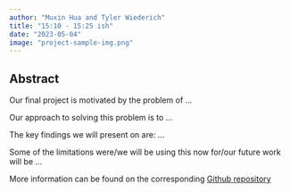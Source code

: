 ```yaml
---
author: "Muxin Hua and Tyler Wiederich"
title: "15:10 - 15:25 ish"
date: "2023-05-04"
image: "project-sample-img.png"
---
```

 
 
## Abstract

Our final project is motivated by the problem of ... 

Our approach to solving this problem is to ...

The key findings we will present on are: ...

Some of the limitations were/we will be using this now for/our future work will be ...

More information can be found on the corresponding [Github repository](link to the repo)